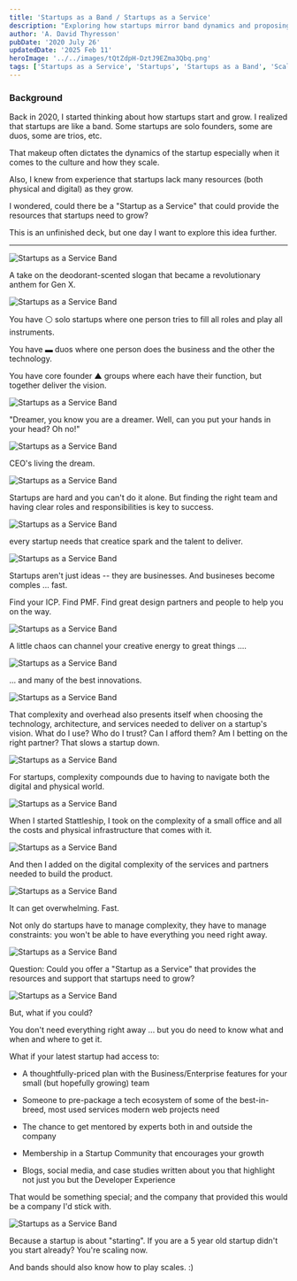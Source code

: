 ```yaml
---
title: 'Startups as a Band / Startups as a Service'
description: "Exploring how startups mirror band dynamics and proposing a 'Startup as a Service' model to provide essential resources for growth."
author: 'A. David Thyresson'
pubDate: '2020 July 26'
updatedDate: '2025 Feb 11'
heroImage: '../../images/tQtZdpH-DztJ9EZma3Qbq.png'
tags: ['Startups as a Service', 'Startups', 'Startups as a Band', 'Scaleups']
---
```



### Background

Back in 2020, I started thinking about how startups start and grow. I realized that startups are like a band. Some startups are solo founders, some are duos, some are trios, etc.

That makeup often dictates the dynamics of the startup especially when it comes to the culture and how they scale.

Also, I knew from experience that startups lack many resources (both physical and digital) as they grow.

I wondered, could there be a "Startup as a Service" that could provide the resources that startups need to grow?

This is an unfinished deck, but one day I want to explore this idea further.

---

<Image src={image1} alt="Startups as a Service Band" />

A take on the deodorant-scented slogan that became a revolutionary anthem for Gen X.

<Image src={image2} alt="Startups as a Service Band" />

You have ⚪ solo startups where one person tries to fill all roles and play all instruments.

You have ▬ duos where one person does the business and the other the technology.

You have core founder ▲ groups where each have their function, but together deliver the vision.

<Image src={image3} alt="Startups as a Service Band" />

"Dreamer, you know you are a dreamer.
Well, can you put your hands in your head? Oh no!"

<Image src={image4} alt="Startups as a Service Band" />

CEO's living the dream.

<Image src={image5} alt="Startups as a Service Band" />

Startups are hard and you can't do it alone. But finding the right team and having clear roles and responsibilities is key to success.

<Image src={image6} alt="Startups as a Service Band" />

every startup needs that creatice spark and the talent to deliver.

<Image src={image7} alt="Startups as a Service Band" />

Startups aren't just ideas -- they are businesses. And busineses become comples ... fast.

Find your ICP. Find PMF. Find great design partners and people to help you on the way.

<Image src={image8} alt="Startups as a Service Band" />

A little chaos can channel your creative energy to great things ....

<Image src={image9} alt="Startups as a Service Band" />

... and many of the best innovations.

<Image src={image10} alt="Startups as a Service Band" />

That complexity and overhead also presents itself when choosing the technology, architecture, and services needed to deliver on a startup's vision. What do I use? Who do I trust? Can I afford them? Am I betting on the right partner? That slows a startup down.

<Image src={image11} alt="Startups as a Service Band" />

For startups, complexity compounds due to having to navigate both the digital and physical world.

<Image src={image12} alt="Startups as a Service Band" />

When I started Stattleship, I took on the complexity of a small office and all the costs and physical infrastructure that comes with it.

<Image src={image13} alt="Startups as a Service Band" />

And then I added on the digital complexity of the services and partners needed to build the product.

<Image src={image14} alt="Startups as a Service Band" />

It can get overwhelming. Fast.

Not only do startups have to manage complexity, they have to manage constraints: you won't be able to have everything you need right away.

<Image src={image15} alt="Startups as a Service Band" />

Question: Could you offer a "Startup as a Service" that provides the resources and support that startups need to grow?

<Image src={image16} alt="Startups as a Service Band" />

But, what if you could?

You don't need everything right away ... but you do need to know what and when and where to get it.

What if your latest startup had access to:

- A thoughtfully-priced plan with the Business/Enterprise features for your small (but hopefully growing) team

- Someone to pre-package a tech ecosystem of some of the best-in-breed, most used services modern web projects need

- The chance to get mentored by experts both in and outside the company

- Membership in a Startup Community that encourages your growth

- Blogs, social media, and case studies written about you that highlight not just you but the Developer Experience

That would be something special; and the company that provided this would be a company I'd stick with.

<Image src={image17} alt="Startups as a Service Band" />

Because a startup is about "starting". If you are a 5 year old startup didn't you start already? You're scaling now.

And bands should also know how to play scales. :)
